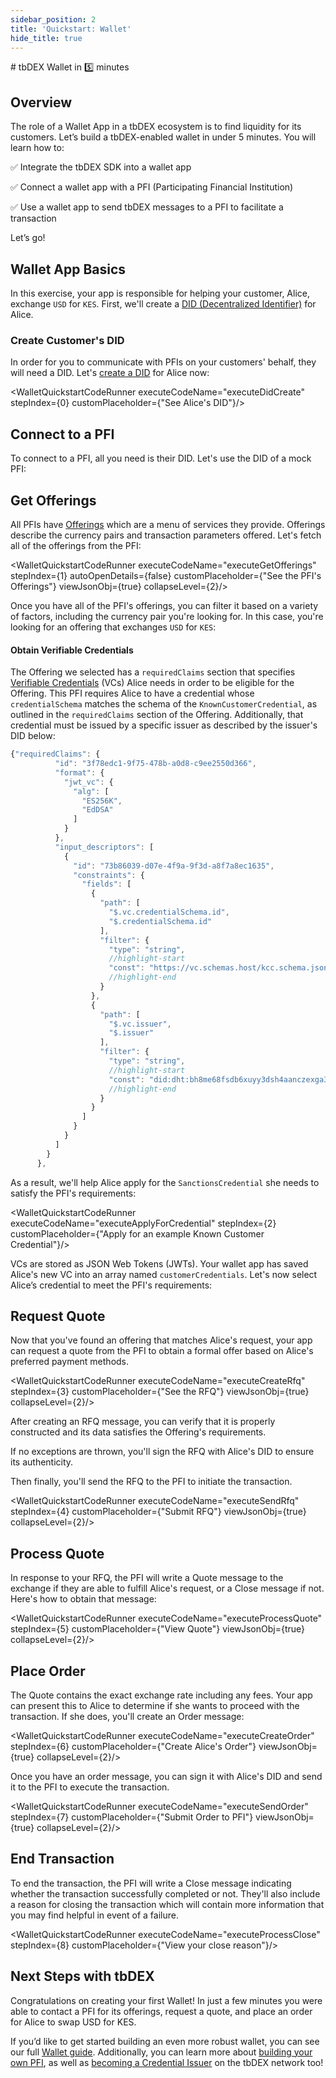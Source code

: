 ```yaml
---
sidebar_position: 2
title: 'Quickstart: Wallet'
hide_title: true
---
```



<QuickstartExecutionProvider>
# tbDEX Wallet in 5️⃣ minutes

## Overview

The role of a Wallet App in a tbDEX ecosystem is to find liquidity for its customers. Let’s build a tbDEX-enabled wallet in under 5 minutes. You will learn how to:

✅  Integrate the tbDEX SDK into a wallet app

✅  Connect a wallet app with a PFI (Participating Financial Institution)

✅  Use a wallet app to send tbDEX messages to a PFI to facilitate a transaction



Let’s go!


## Wallet App Basics

In this exercise, your app is responsible for helping your customer, Alice, exchange `USD` for `KES`. First, we'll create a [DID (Decentralized Identifier)](/docs/web5/decentralized-identifiers/what-are-dids) for Alice.

### Create Customer's DID

In order for you to communicate with PFIs on your customers' behalf, they will need a DID. Let's [create a DID](/docs/web5/decentralized-identifiers/how-to-create-did) for Alice now:

<CodeSnippet snippetName="walletQuickstartDidCreate" />

<WalletQuickstartCodeRunner executeCodeName="executeDidCreate" stepIndex={0} customPlaceholder={"See Alice's DID"}/>


## Connect to a PFI

To connect to a PFI, all you need is their DID. Let's use the DID of a mock PFI:

<CodeSnippet snippetName="walletQuickstartPfiDid"/>


## Get Offerings

All PFIs have [Offerings](/docs/tbdex/message-types#offerings) which are a menu of services they provide. Offerings describe the currency pairs and transaction parameters offered. Let's fetch all of the offerings from the PFI:

<CodeSnippet snippetName="walletQuickstartGetOfferings"/>

<WalletQuickstartCodeRunner executeCodeName="executeGetOfferings" stepIndex={1} autoOpenDetails={false} customPlaceholder={"See the PFI's Offerings"} viewJsonObj={true} collapseLevel={2}/>

Once you have all of the PFI's offerings, you can filter it based on a variety of factors, including the currency pair you're looking for. In this case, you're looking for an offering that exchanges `USD` for `KES`:

<CodeSnippet snippetName="walletQuickstartSelectOffering" />

#### Obtain Verifiable Credentials

The Offering we selected has a `requiredClaims` section that specifies [Verifiable Credentials](/docs/web5/verifiable-credentials/what-are-vcs) (VCs) Alice needs in order to be eligible for the Offering. This PFI requires Alice to have a credential whose `credentialSchema` matches the schema of the `KnownCustomerCredential`, as outlined in the `requiredClaims` section of the Offering. Additionally, that credential must be issued by a specific issuer as described by the issuer's DID below:

```js
{"requiredClaims": {
          "id": "3f78edc1-9f75-478b-a0d8-c9ee2550d366",
          "format": {
            "jwt_vc": {
              "alg": [
                "ES256K",
                "EdDSA"
              ]
            }
          },
          "input_descriptors": [
            {
              "id": "73b86039-d07e-4f9a-9f3d-a8f7a8ec1635",
              "constraints": {
                "fields": [
                  {
                    "path": [
                      "$.vc.credentialSchema.id",
                      "$.credentialSchema.id"
                    ],
                    "filter": {
                      "type": "string",
                      //highlight-start
                      "const": "https://vc.schemas.host/kcc.schema.json"
                      //highlight-end
                    }
                  },
                  {
                    "path": [
                      "$.vc.issuer",
                      "$.issuer"
                    ],
                    "filter": {
                      "type": "string",
                      //highlight-start
                      "const": "did:dht:bh8me68fsdb6xuyy3dsh4aanczexga3k3m7fk4ie6hj5jy6inq5y"
                      //highlight-end
                    }
                  }
                ]
              }
            }
          ]
        }
      },
```

As a result, we'll help Alice apply for the `SanctionsCredential` she needs to satisfy the PFI's requirements:

<WalletQuickstartCodeRunner executeCodeName="executeApplyForCredential" stepIndex={2} customPlaceholder={"Apply for an example Known Customer Credential"}/>

VCs are stored as JSON Web Tokens (JWTs). Your wallet app has saved Alice's new VC into an array named `customerCredentials`. Let's now select Alice’s credential to meet the PFI's requirements:

<CodeSnippet snippetName="walletQuickstartSelectCredentials" />

## Request Quote

Now that you've found an offering that matches Alice's request, your app can request a quote from the PFI to obtain a formal offer based on Alice's preferred payment methods.

<CodeSnippet snippetName="walletQuickstartCreateRfq" />

<WalletQuickstartCodeRunner executeCodeName="executeCreateRfq" stepIndex={3} customPlaceholder={"See the RFQ"} viewJsonObj={true} collapseLevel={2}/>

After creating an RFQ message, you can verify that it is properly constructed and its data satisfies the Offering's requirements.

If no exceptions are thrown, you'll sign the RFQ with Alice's DID to ensure its authenticity.

Then finally, you'll send the RFQ to the PFI to initiate the transaction.

<CodeSnippet snippetName="walletQuickstartSendRfq" />

<WalletQuickstartCodeRunner executeCodeName="executeSendRfq" stepIndex={4} customPlaceholder={"Submit RFQ"} viewJsonObj={true} collapseLevel={2}/>

## Process Quote

In response to your RFQ, the PFI will write a Quote message to the exchange if they are able to fulfill Alice's request, or a Close message if not. Here's how to obtain that message:

<CodeSnippet snippetName="walletQuickstartProcessQuote" />

<WalletQuickstartCodeRunner executeCodeName="executeProcessQuote" stepIndex={5} customPlaceholder={"View Quote"} viewJsonObj={true} collapseLevel={2}/>

## Place Order

The Quote contains the exact exchange rate including any fees. Your app can present this to Alice to determine if she wants to proceed with the transaction. If she does, you'll create an Order message:

<CodeSnippet snippetName="walletQuickstartCreateOrder" />

<WalletQuickstartCodeRunner executeCodeName="executeCreateOrder" stepIndex={6} customPlaceholder={"Create Alice's Order"} viewJsonObj={true} collapseLevel={2}/>

Once you have an order message, you can sign it with Alice's DID and send it to the PFI to execute the transaction.

<CodeSnippet snippetName="walletQuickstartSubmitOrder" />

<WalletQuickstartCodeRunner executeCodeName="executeSendOrder" stepIndex={7} customPlaceholder={"Submit Order to PFI"} viewJsonObj={true} collapseLevel={2}/>

## End Transaction

To end the transaction, the PFI will write a Close message indicating whether the transaction successfully completed or not. They'll also include a reason for closing the transaction which will contain more information that you may find helpful in event of a failure.

<CodeSnippet snippetName="walletQuickstartProcessClose" />

<WalletQuickstartCodeRunner executeCodeName="executeProcessClose" stepIndex={8} customPlaceholder={"View your close reason"}/>

## Next Steps with tbDEX

Congratulations on creating your first Wallet! In just a few minutes you were able to contact a PFI for its offerings, request a quote, and place an order for Alice to swap USD for KES.

If you’d like to get started building an even more robust wallet, you can see our full [Wallet guide](/docs/tbdex/wallet/overview). Additionally, you can learn more about [building your own PFI](/docs/tbdex/pfi/overview), as well as [becoming a Credential Issuer](/docs/tbdex/issuer/overview) on the tbDEX network too!

</QuickstartExecutionProvider>

